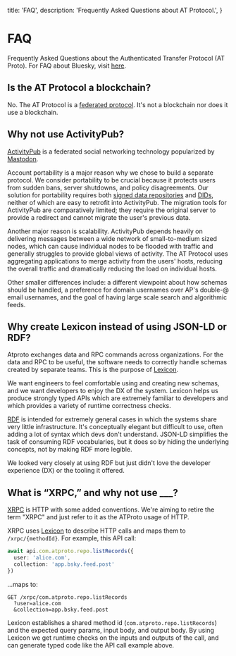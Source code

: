   title: 'FAQ',
  description:
    'Frequently Asked Questions about AT Protocol.',
}

# FAQ

Frequently Asked Questions about the Authenticated Transfer Protocol (AT Proto). For FAQ about Bluesky, visit [here](https://bsky.social/about/faq).

## Is the AT Protocol a blockchain?

No. The AT Protocol is a [federated protocol](https://en.wikipedia.org/wiki/Federation_(information_technology)). It's not a blockchain nor does it use a blockchain.

## Why not use ActivityPub?

[ActivityPub](https://en.wikipedia.org/wiki/ActivityPub) is a federated social networking technology popularized by [Mastodon](https://joinmastodon.org/).

Account portability is a major reason why we chose to build a separate protocol. We consider portability to be crucial because it protects users from sudden bans, server shutdowns, and policy disagreements. Our solution for portability requires both [signed data repositories](/guides/data-repos) and [DIDs](/guides/identity), neither of which are easy to retrofit into ActivityPub. The migration tools for ActivityPub are comparatively limited; they require the original server to provide a redirect and cannot migrate the user's previous data.

Another major reason is scalability. ActivityPub depends heavily on delivering messages between a wide network of small-to-medium sized nodes, which can cause individual nodes to be flooded with traffic and generally struggles to provide global views of activity. The AT Protocol uses aggregating applications to merge activity from the users' hosts, reducing the overall traffic and dramatically reducing the load on individual hosts.

Other smaller differences include: a different viewpoint about how schemas should be handled, a preference for domain usernames over AP's double-@ email usernames, and the goal of having large scale search and algorithmic feeds.

## Why create Lexicon instead of using JSON-LD or RDF?

Atproto exchanges data and RPC commands across organizations. For the data and RPC to be useful, the software needs to correctly handle schemas created by separate teams. This is the purpose of [Lexicon](/guides/lexicon).

We want engineers to feel comfortable using and creating new schemas, and we want developers to enjoy the DX of the system. Lexicon helps us produce strongly typed APIs which are extremely familiar to developers and which provides a variety of runtime correctness checks.

[RDF](https://en.wikipedia.org/wiki/Resource_Description_Framework) is intended for extremely general cases in which the systems share very little infrastructure. It's conceptually elegant but difficult to use, often adding a lot of syntax which devs don't understand. JSON-LD simplifies the task of consuming RDF vocabularies, but it does so by hiding the underlying concepts, not by making RDF more legible.

We looked very closely at using RDF but just didn't love the developer experience (DX) or the tooling it offered.

## What is “XRPC,” and why not use ___?

[XRPC](/specs/xrpc) is HTTP with some added conventions. We're aiming to retire the term "XRPC" and just refer to it as the ATProto usage of HTTP.

XRPC uses [Lexicon](/guides/lexicon) to describe HTTP calls and maps them to `/xrpc/{methodId}`. For example, this API call:

```typescript
await api.com.atproto.repo.listRecords({
  user: 'alice.com',
  collection: 'app.bsky.feed.post'
})
```

...maps to:

```text
GET /xrpc/com.atproto.repo.listRecords
  ?user=alice.com
  &collection=app.bsky.feed.post
```

Lexicon establishes a shared method id (`com.atproto.repo.listRecords`) and the expected query params, input body, and output body. By using Lexicon we get runtime checks on the inputs and outputs of the call, and can generate typed code like the API call example above.
